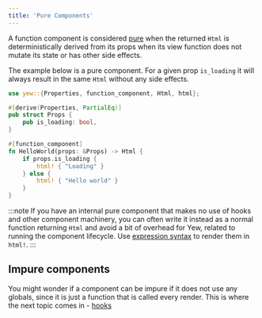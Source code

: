 ```yaml
---
title: 'Pure Components'
---
```


A function component is considered [pure] when the returned `Html` is deterministically derived
from its props when its view function does not mutate its state or has other side effects.

[pure]: https://en.wikipedia.org/wiki/Pure_function

The example below is a pure component. For a given prop `is_loading` it will always result in the same `Html` without any side effects.

```rust
use yew::{Properties, function_component, Html, html};

#[derive(Properties, PartialEq)]
pub struct Props {
    pub is_loading: bool,
}

#[function_component]
fn HelloWorld(props: &Props) -> Html {
    if props.is_loading {
        html! { "Loading" }
    } else {
        html! { "Hello world" }
    }
}
```

:::note
If you have an internal pure component that makes no use of hooks and other component machinery, you can often write it instead
as a normal function returning `Html` and avoid a bit of overhead for Yew, related to running the component lifecycle. Use
[expression syntax](concepts/html/literals-and-expressions.mdx#expressions) to render them in `html!`.
:::

## Impure components

You might wonder if a component can be impure if it does not use any globals, since it is just a function that is called every render.
This is where the next topic comes in - [hooks](./hooks)
